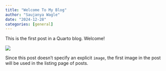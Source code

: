 ```yaml
---
title: "Welcome To My Blog"
author: "Saujanya Wagle"
date: "2024-12-28"
categories: [general]
---
```


This is the first post in a Quarto blog. Welcome!

![](thumbnail.jpg)

Since this post doesn't specify an explicit `image`, the first image in the post will be used in the listing page of posts.
